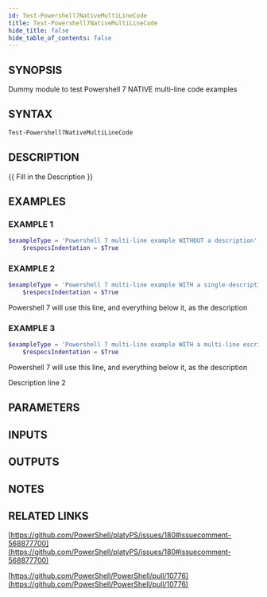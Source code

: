 ```yaml
---
id: Test-Powershell7NativeMultiLineCode
title: Test-Powershell7NativeMultiLineCode
hide_title: false
hide_table_of_contents: false
---
```


## SYNOPSIS
Dummy module to test Powershell 7 NATIVE multi-line code examples

## SYNTAX

```powershell
Test-Powershell7NativeMultiLineCode
```

## DESCRIPTION
{{ Fill in the Description }}

## EXAMPLES

### EXAMPLE 1
```powershell
$exampleType = 'Powershell 7 multi-line example WITHOUT a description'
    $respecsIndentation = $True
```

### EXAMPLE 2
```powershell
$exampleType = 'Powershell 7 multi-line example WITH a single-description'
    $respecsIndentation = $True
```

Powershell 7 will use this line, and everything below it, as the description

### EXAMPLE 3
```powershell
$exampleType = 'Powershell 7 multi-line example WITH a multi-line escription'
    $respecsIndentation = $True
```

Powershell 7 will use this line, and everything below it, as the description

Description line 2

## PARAMETERS

## INPUTS

## OUTPUTS

## NOTES

## RELATED LINKS

[https://github.com/PowerShell/platyPS/issues/180#issuecomment-568877700](https://github.com/PowerShell/platyPS/issues/180#issuecomment-568877700)

[https://github.com/PowerShell/PowerShell/pull/10776](https://github.com/PowerShell/PowerShell/pull/10776)
